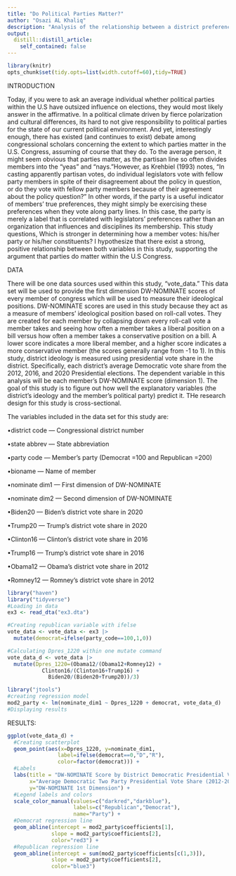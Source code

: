 ```yaml
---
title: "Do Political Parties Matter?"
author: "Osazi AL Khaliq"
description: "Analysis of the relationship between a district preferences and the ideological position of members of congress to understand the influence of parties."
output:
  distill::distill_article:
    self_contained: false
---
```


```r
library(knitr)
opts_chunk$set(tidy.opts=list(width.cutoff=60),tidy=TRUE)
```


INTRODUCTION

  Today, if you were to ask an average individual whether political parties within the U.S have outsized influence on elections, they would most likely answer in the affirmative. In a political climate driven by fierce polarization and cultural differences, its hard to not give responsibility to political parties for the state of our current political environment. And yet, interestingly enough, there has existed (and continues to exist) debate among congressional scholars concerning the extent to which parties matter in the U.S. Congress, assuming of course that they do. To the average person, it might seem obvious that parties matter, as the partisan line so often divides members into the “yeas” and “nays.”However, as Krehbiel (1993) notes, “In casting apparently partisan votes, do individual legislators vote with fellow party members in spite of their disagreement about the policy in question, or do they vote with fellow party members because of their agreement about the policy question?” In other words, if the party is a useful indicator of members’ true preferences, they might simply be exercising these preferences when they vote along party lines. In this case, the party is merely a label that is correlated with legislators’ preferences rather than an organization that influences and disciplines its membership. This study questions, Which is stronger in determining how a member votes: his/her party or his/her constituents? I hypothesize that there exist a strong, positive relationship between both variables in this study, supporting the argument that parties do matter within the U.S Congress. 
  
DATA

  There will be one data sources used within this study, “vote_data.” This data set will be used to provide the first dimension DW-NOMINATE scores of every member of congress which will be used to measure their ideological positions. DW-NOMINATE scores are used in this study because they act as a measure of members’ ideological position based on roll-call votes. They are created for each member by collapsing down every roll-call vote a member takes and seeing how often a member takes a liberal position on a bill versus how often a member takes a conservative position on a bill. A lower score indicates a more liberal member, and a higher score indicates a more conservative member (the scores generally range from -1 to 1). 
    In this study, district ideology is measured using presidential vote share in the district. Specifically, each district’s average Democratic vote share from the 2012, 2016, and 2020 Presidential elections. The dependent variable in this analysis will be each member’s DW-NOMINATE score (dimension 1). The goal of this study is to figure out how well the explanatory variables (the district’s ideology and the member’s political party) predict it. THe research design for this study is cross-sectional. 
  
  The variables included in the data set for this study are:
  
•district code — Congressional district number

•state abbrev — State abbreviation

•party code — Member’s party (Democrat =100 and Republican =200)

•bioname — Name of member

•nominate dim1 — First dimension of DW-NOMINATE

•nominate dim2 — Second dimension of DW-NOMINATE

•Biden20 — Biden’s district vote share in 2020

•Trump20 — Trump’s district vote share in 2020

•Clinton16 — Clinton’s district vote share in 2016

•Trump16 — Trump’s district vote share in 2016

•Obama12 — Obama’s district vote share in 2012

•Romney12 — Romney’s district vote share in 2012
  
```r
library("haven")
library("tidyverse")
#Loading in data
ex3 <- read_dta("ex3.dta")

#Creating republican variable with ifelse
vote_data <- vote_data <- ex3 |>
  mutate(democrat=ifelse(party_code==100,1,0))
```

```r
#Calculating Dpres_1220 within one mutate command
vote_data_d <- vote_data |>
  mutate(Dpres_1220=(Obama12/(Obama12+Romney12) +
           Clinton16/(Clinton16+Trump16) +
             Biden20/(Biden20+Trump20))/3)
```

```r
library("jtools")
#creating regression model
mod2_party <- lm(nominate_dim1 ~ Dpres_1220 + democrat, vote_data_d)
#Displaying results
```



RESULTS:



```r
ggplot(vote_data_d) +
  #Creating scatterplot
  geom_point(aes(x=Dpres_1220, y=nominate_dim1,
                label=ifelse(democrat==0,"D","R"),
                color=factor(democrat))) + 
  #Labels
  labs(title = "DW-NOMINATE Score by District Democratic Presidential Vote Share",
       x="Average Democratic Two Party Presidential Vote Share (2012-2020)",
       y="DW-NOMINATE 1st Dimension") +
  #Legend labels and colors
  scale_color_manual(values=c("darkred","darkblue"),
                     labels=c("Republican","Democrat"),
                     name="Party") +
  #Democrat regression line
  geom_abline(intercept = mod2_party$coefficients[1],
              slope = mod2_party$coefficients[2],
              color="red3") +
  #Republican regression line
  geom_abline(intercept = sum(mod2_party$coefficients[c(1,3)]),
              slope = mod2_party$coefficients[2],
              color="blue3")
```